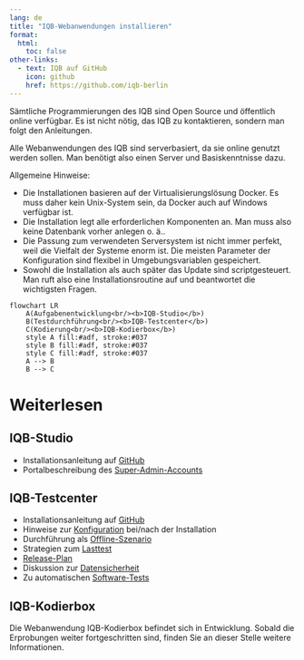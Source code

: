```yaml
---
lang: de
title: "IQB-Webanwendungen installieren"
format:
  html:
    toc: false
other-links:
  - text: IQB auf GitHub
    icon: github
    href: https://github.com/iqb-berlin
---
```


Sämtliche Programmierungen des IQB sind Open Source und öffentlich online verfügbar. Es ist nicht nötig, das IQB zu kontaktieren, sondern man folgt den Anleitungen.

Alle Webanwendungen des IQB sind serverbasiert, da sie online genutzt werden sollen. Man benötigt also einen Server und Basiskenntnisse dazu.

Allgemeine Hinweise:

* Die Installationen basieren auf der Virtualisierungslösung Docker. Es muss daher kein Unix-System sein, da Docker auch auf Windows verfügbar ist.
* Die Installation legt alle erforderlichen Komponenten an. Man muss also keine Datenbank vorher anlegen o. ä..
* Die Passung zum verwendeten Serversystem ist nicht immer perfekt, weil die Vielfalt der Systeme enorm ist. Die meisten Parameter der Konfiguration sind flexibel in Umgebungsvariablen gespeichert.
* Sowohl die Installation als auch später das Update sind scriptgesteuert. Man ruft also eine Installationsroutine auf und beantwortet die wichtigsten Fragen.

```mermaid
flowchart LR
    A(Aufgabenentwicklung<br/><b>IQB-Studio</b>)
    B(Testdurchführung<br/><b>IQB-Testcenter</b>)
    C(Kodierung<br/><b>IQB-Kodierbox</b>)
    style A fill:#adf, stroke:#037
    style B fill:#adf, stroke:#037
    style C fill:#adf, stroke:#037
    A --> B
    B --> C
```

# Weiterlesen

## IQB-Studio

* Installationsanleitung auf [GitHub](https://github.com/iqb-berlin/studio-lite#readme-ov-file)
* Portalbeschreibung des [Super-Admin-Accounts](studio-super-admin/index.qmd)

## IQB-Testcenter

* Installationsanleitung auf [GitHub](https://github.com/iqb-berlin/testcenter#readme-ov-file)
* Hinweise zur [Konfiguration](configuration.qmd) bei/nach der Installation
* Durchführung als [Offline-Szenario](offline.qmd)
* Strategien zum [Lasttest](load-test.qmd)
* [Release-Plan](releases.qmd)
* Diskussion zur [Datensicherheit](security.qmd)
* Zu automatischen [Software-Tests](e2e.qmd)

## IQB-Kodierbox

Die Webanwendung IQB-Kodierbox befindet sich in Entwicklung. Sobald die Erprobungen weiter fortgeschritten sind, finden Sie an dieser Stelle weitere Informationen.